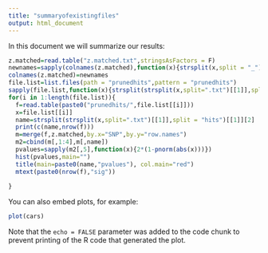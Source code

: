```yaml
---
title: "summaryofexistingfiles"
output: html_document
---
```


In this document we will summarize our results:

```r
z.matched=read.table("z.matched.txt",stringsAsFactors = F)
newnames=sapply(colnames(z.matched),function(x){strsplit(x,split = "_")[[1]][[2]]})
colnames(z.matched)=newnames
file.list=list.files(path = "prunedhits",pattern = "prunedhits")
sapply(file.list,function(x){strsplit(strsplit(x,split=".txt")[[1]],split = "hits")[[1]][2]})
for(i in 1:length(file.list)){
  f=read.table(paste0("prunedhits/",file.list[[i]]))
  x=file.list[[i]]
  name=strsplit(strsplit(x,split=".txt")[[1]],split = "hits")[[1]][2]
  print(c(name,nrow(f)))
  m=merge(f,z.matched,by.x="SNP",by.y="row.names")
  m2=cbind(m[,1:4],m[,name])
  pvalues=sapply(m2[,5],function(x){2*(1-pnorm(abs(x)))})
  hist(pvalues,main="")
  title(main=paste0(name,"pvalues"), col.main="red")
  mtext(paste0(nrow(f),"sig"))
   
}

```

You can also embed plots, for example:

```r
plot(cars)
```

Note that the `echo = FALSE` parameter was added to the code chunk to prevent printing of the R code that generated the plot.
